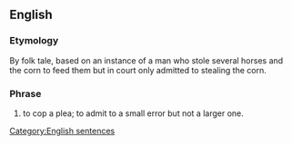 ==English==

===Etymology===
By folk tale, based on an instance of a man who stole several horses and the corn to feed them but in court only admitted to stealing the corn.

===Phrase===
{{infl|en|phrase|head=[[acknowledge]] the [[corn]]}}

# {{idiom}} to cop a plea; to admit to a small error but not a larger one.

[[Category:English sentences]]